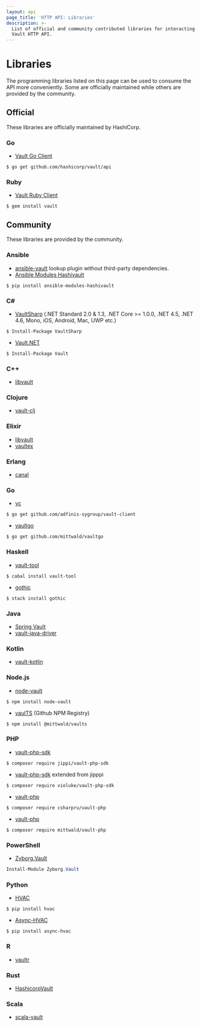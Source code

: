 ```yaml
---
layout: api
page_title: 'HTTP API: Libraries'
description: >-
  List of official and community contributed libraries for interacting with the
  Vault HTTP API.
---
```


# Libraries

The programming libraries listed on this page can be used to consume the API more conveniently.
Some are officially maintained while others are provided by the community.

## Official

These libraries are officially maintained by HashiCorp.

### Go

- [Vault Go Client](https://github.com/hashicorp/vault/tree/main/api)

```shell-session
$ go get github.com/hashicorp/vault/api
```

### Ruby

- [Vault Ruby Client](https://github.com/hashicorp/vault-ruby)

```shell-session
$ gem install vault
```

## Community

These libraries are provided by the community.

### Ansible

- [ansible-vault](https://github.com/jhaals/ansible-vault) lookup plugin without third-party dependencies.
- [Ansible Modules Hashivault](https://pypi.python.org/pypi/ansible-modules-hashivault)

```shell-session
$ pip install ansible-modules-hashivault
```

### C&#35;

- [VaultSharp](https://github.com/rajanadar/VaultSharp) (.NET Standard 2.0 & 1.3, .NET Core >= 1.0.0, .NET 4.5, .NET 4.6, Mono, iOS, Android, Mac, UWP etc.)

```shell-session
$ Install-Package VaultSharp
```

- [Vault.NET](https://github.com/Chatham/Vault.NET)

```shell-session
$ Install-Package Vault
```

### C++

- [libvault](https://github.com/abedra/libvault)

### Clojure

- [vault-clj](https://github.com/amperity/vault-clj)

### Elixir

- [libvault](https://hex.pm/packages/libvault)
- [vaultex](https://hex.pm/packages/vaultex)

### Erlang

- [canal](https://github.com/rkallos/canal)

### Go

- [vc](https://github.com/adfinis-sygroup/vault-client)

```shell-session
$ go get github.com/adfinis-sygroup/vault-client
```

- [vaultgo](https://github.com/mittwald/vaultgo)

```shell-session
$ go get github.com/mittwald/vaultgo
```

### Haskell

- [vault-tool](https://hackage.haskell.org/package/vault-tool)

```shell-session
$ cabal install vault-tool
```

- [gothic](http://hackage.haskell.org/package/gothic)

```shell-session
$ stack install gothic
```

### Java

- [Spring Vault](https://github.com/spring-projects/spring-vault)
- [vault-java-driver](https://github.com/BetterCloud/vault-java-driver)

### Kotlin

- [vault-kotlin](https://github.com/kunickiaj/vault-kotlin)

### Node.js

- [node-vault](https://github.com/kr1sp1n/node-vault)

```shell-session
$ npm install node-vault
```

- [vaulTS](https://github.com/mittwald/vaulTS) (Github NPM Registry)

```shell-session
$ npm install @mittwald/vaults
```

### PHP

- [vault-php-sdk](https://github.com/jippi/vault-php-sdk)

```shell-session
$ composer require jippi/vault-php-sdk
```

- [vault-php-sdk](https://github.com/violuke/vault-php-sdk) extended from jipppi

```shell-session
$ composer require violuke/vault-php-sdk
```

- [vault-php](https://github.com/CSharpRU/vault-php)

```shell-session
$ composer require csharpru/vault-php
```

- [vault-php](https://github.com/mittwald/vaultPHP)

```shell-session
$ composer require mittwald/vault-php
```

### PowerShell

- [Zyborg.Vault](https://github.com/zyborg/Zyborg.Vault)

```PowerShell
Install-Module Zyborg.Vault
```

### Python

- [HVAC](https://github.com/ianunruh/hvac)

```shell-session
$ pip install hvac
```

- [Async-HVAC](https://github.com/Aloomaio/async-hvac)

```shell-session
$ pip install async-hvac
```

### R

- [vaultr](https://github.com/vimc/vaultr)

### Rust

- [HashicorpVault](https://crates.io/crates/hashicorp_vault)

### Scala

- [scala-vault](https://github.com/janstenpickle/scala-vault)
